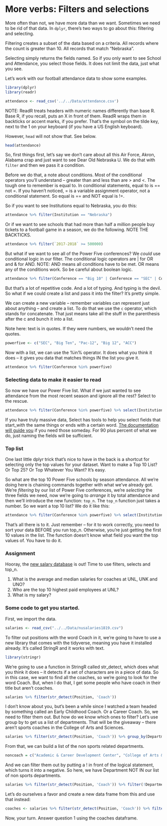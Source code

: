 # More verbs: Filters and selections

More often than not, we have more data than we want. Sometimes we need to be rid of that data. In `dplyr`, there's two ways to go about this: filtering and selecting.

Filtering creates a subset of the data based on a criteria. All records where the count is greater than 10. All records that match "Nebraska". 

Selecting simply returns the fields named. So if you only want to see School and Attendance, you select those fields. It does not limit the data, just what you see. 

Let's work with our football attendance data to show some examples.

```r
library(dplyr)
library(readr)
```

```r
attendance <- read_csv('../../Data/attendance.csv')
```

NOTE: ReadR treats headers with numeric names differently than base R. Base R, if you recall, puts an X in front of them. ReadR wraps them in backticks or accent marks, if you prefer. That's the symbol on the tilde key, next to the 1 on your keyboard (if you have a US English keyboard). 

However, `head` will not show that. See below.

```r
head(attendance)
```

So, first things first, let's say we don't care about all this Air Force, Akron, Alabama crap and just want to see Dear Old Nebraska U. We do that with `filter` and then we pass it a condition. 

Before we do that, a note about conditions. Most of the conditional operators you'll understand -- greater than and less than are > and <. The tough one to remember is equal to. In conditional statements, equal to is == not =. If you haven't noticed, = is a variable assignment operator, not a conditional statement. So equal is == and NOT equal is !=. 

So if you want to see Institutions equal to Nebraska, you do this:

```r
attendance %>% filter(Institution == "Nebraska")
```

Or if we want to see schools that had more than half a million people buy tickets to a football game in a season, we do the following. NOTE THE BACKTICKS. 

```r
attendance %>% filter(`2017-2018` >= 500000)
```

But what if we want to see all of the Power Five conferences? We *could* use conditional logic in our filter. The conditional logic operators are | for OR and & for AND. NOTE: AND means all conditions have to be met. OR means any of the conditions work. So be careful about boolean logic. 

```r
attendance %>% filter(Conference == "Big 10" | Conference == "SEC" | Conference == "Pac-12" | Conference == "ACC" | Conference == "Big 12")
```
But that's a lot of repetitive code. And a lot of typing. And typing is the devil. So what if we could create a list and pass it into the filter? It's pretty simple.

We can create a new variable -- remember variables can represent just about anything -- and create a list. To do that we use the `c` operator, which stands for concatenate. That just means take all the stuff in the parenthesis after the c and bunch it into a list. 

Note here: text is in quotes. If they were numbers, we wouldn't need the quotes. 

```r
powerfive <- c("SEC", "Big Ten", "Pac-12", "Big 12", "ACC")
```

Now with a list, we can use the %in% operator. It does what you think it does -- it gives you data that matches things IN the list you give it. 

```r
attendance %>% filter(Conference %in% powerfive)
```

### Selecting data to make it easier to read

So now we have our Power Five list. What if we just wanted to see attendance from the most recent season and ignore all the rest? Select to the rescue. 

```r
attendance %>% filter(Conference %in% powerfive) %>% select(Institution, Conference, `2017-2018`)
```

If you have truly massive data, Select has tools to help you select fields that start_with the same things or ends with a certain word. [The documentation will guide you](https://dplyr.tidyverse.org/reference/select.html) if you need those someday. For 90 plus percent of what we do, just naming the fields will be sufficient. 

### Top list

One last little dplyr trick that's nice to have in the back is a shortcut for selecting only the top values for your dataset. Want to make a Top 10 List? Or Top 25? Or Top Whatever You Want? It's easy. 

So what are the top 10 Power Five schools by season attendance. All we're doing here is chaining commands together with what we've already got. We're *filtering* by our list of Power Five conferences, we're *selecting* the three fields we need, now we're going to *arrange* it by total attendance and then we'll introduce the new function: `top_n`. The `top_n` function just takes a number. So we want a top 10 list? We do it like this: 

```r
attendance %>% filter(Conference %in% powerfive) %>% select(Institution, Conference, `2017-2018`) %>% arrange(desc(`2017-2018`)) %>% top_n(10)
```
That's all there is to it. Just remember -- for it to work correctly, you need to sort your data BEFORE you run top_n. Otherwise, you're just getting the first 10 values in the list. The function doesn't know what field you want the top values of. You have to do it. 

### Assignment

Hooray, the [new salary database](https://www.dropbox.com/s/xts9xsim3lpg7qu/nusalaries1819.csv?dl=0) is out! Time to use filters, selects and top_n.

1. What is the average and median salaries for coaches at UNL, UNK and UNO?
2. Who are the top 10 highest paid employees at UNL?
3. What is my salary?

### Some code to get you started.

First, we import the data. 

```r
salaries <- read_csv("../../Data/nusalaries1819.csv")
```

To filter out positions with the word Coach in it, we're going to have to use a new library that comes with the tidyverse, meaning you have it installed already. It's called StringR and it works with text. 

```r
library(stringr)
```

We're going to use a function in StringR called str_detect, which does what you think it does -- it detects if a set of characters are in a piece of data. So in this case, we want to find all the coaches, so we're going to look for the word Coach. But, when I do that, I get some people who have coach in their title but aren't coaches. 
```r
salaries %>% filter(str_detect(Position, 'Coach'))
```
I don't know about you, but's been a while since I watched a team headed by something called an Early Childhood Coach. Or a Career Coach. So, we need to filter them out. But how do we know which ones to filter? Let's use group by to get us a list of departments. That will be the giveaway -- there aren't sports coaches in the College of Arts and Sciences.

```r
salaries %>% filter(str_detect(Position, 'Coach')) %>% group_by(Department) %>% summarize(total=n())
```

From that, we can build a list of the non sports related departments. 

```r
noncoach = c("Academic & Career Development Center", "College of Arts & Sciences", "College of Business", "First Year Exp & Transition Programs", "NE Ctr  Rsrch on Youth,Fam & School", "Program in English Second Language")
```

And we can filter them out by putting a ! in front of the logical statement, which turns it into a negative. So here, we have Department NOT IN our list of non sports departments. 

```r
salaries %>% filter(str_detect(Position, 'Coach')) %>% filter(!Department %in% noncoach)
```

Let's do ourselves a favor and create a new data frame from this and use that instead:

```r
coaches <- salaries %>% filter(str_detect(Position, 'Coach')) %>% filter(!Department %in% noncoach)
```

Now, your turn. Answer question 1 using the coaches dataframe. 
